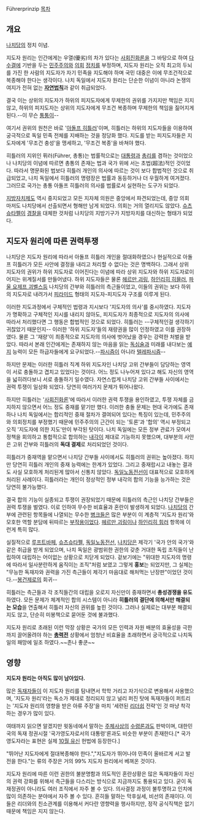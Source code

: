 Führerprinzip
[[목차]]
== 개요 ==
[[나치당]]의 정치 이념.

지도자 원리는 인간에게는 우열(優劣)의 차가 있다는 [[사회진화론]]을 그 바탕으로 하여 [[다수결]]에 기반을 두는 [[민주주의]]와 [[의회]] [[정치]]를 부정하며, 지도자 원리는 오직 최고의 두뇌를 가진 한 사람의 지도자가 자기 민족을 지도해야 하며 국민 대중은 이에 무조건적으로 복종해야 한다는 생각이다. 나치 독일에서 지도자 원리는 단순한 이념이 아니라 논쟁의 여지가 전혀 없는 '''[[자연]][[법칙]]'''과 같이 취급되었다.

결국 이는 상위의 지도자가 하위의 피지도자에게 무제한의 권위를 가지지만 책임은 지지않고, 하위의 피지도자는 상위의 지도자에게 무조건 복종하며 무제한의 책임을 짊어지게 된다.--이 무슨 [[퉁퉁이]]--

여기서 권위의 원천은 바로 '[[아돌프 히틀러]]'이며, 히틀러는 하위의 지도자들을 이용하여 궁극적으로 독일 민족 전체를 지배하는 것을 정당화 했다. 지도를 받는 피지도자들은 지도자에게 '무조건 충성'을 맹세하고, '무조건 복종'을 바쳐야 했다. 

히틀러의 지위인 퓌러(Führer, 총통)는 법률적으로는 [[대통령]]과 [[총리]]를 겸하는 것이었으나 나치당의 이념에 따르면 총통의 존재는 법과 국가 위에 서는 초법(超法)적인 것이었다. 따라서 명문화된 법보다 히틀러 개인의 의사에 따르는 것이 보다 합법적인 것으로 취급되었고, 나치 독일에서 히틀러의 명령장은 법률과 동등하거나 더 우월하게 여겨졌다. 그러므로 국가는 총통 아돌프 히틀러의 의사를 법률로서 실현하는 도구가 되었다. 

[[지방자치제도]] 역시 중지되었고 모든 지자체 의원은 중앙에서 파견되었는데, 중앙 의회 마저도 나치당에서 선출되면서 형해만 남게 되었다. 의회는 거의 열리지도 않았다. [[슈츠슈타펠]]이 [[경찰]]을 대체한 것처럼 나치당의 지방기구가 지방자치를 대신하는 형태가 되었다.

== 지도자 원리에 따른 권력투쟁 ==
나치당은 지도자 원리에 따라서 아돌프 히틀러 개인을 절대화하였으나 현실적으로 아돌프 히틀러가 모든 사안에 결정을 내리고 처리할 수 없다는 것은 명백하다. 그래서 상위 지도자의 권위가 하위 지도자로 이어진다는 이념에 따라 상위 지도자와 하위 지도자로이어지는 위계질서를 만들어냈다. 하위 지도자들은 물론 [[헤르만 괴링]], [[하인리히 히믈러]], [[파울 요제프 괴벨스]]등 나치당의 간부와 히틀러의 측근들이었고, 이들의 권위는 보다 하위의 지도자로 내려가서 [[피라미드]] 형태의 지도자-피지도자 구조를 이루게 된다.

이러한 지도과정에서 구체적인 법령과 지시보다 '지도자의 의사'를 중시하였다. 지도자가 명확하고 구체적인 지시를 내리지 않아도, 피지도자가 최종적으로 지도자의 의사에 따라서 처리했다면 그 행동은 합법적인 것으로 되었다. 히틀러는 --구체적인걸 생각하기 귀찮았기 때문인지-- 이러한 '하위 지도자'들의 재량권을 많이 인정하였고 이를 권장하였다. 물론 그 '재량'이 최종적으로 지도자의 의사에 벗어났을 경우는 강력한 처벌을 받았다. 따라서 본래 인간에게는 존재하지 않는 마음을 읽는 [[독심술]]과 미래를 내다보는 [[예지]] 능력이 모든 하급자들에게 요구되었다.--[[파시즘]]이 아니라 [[텔레파시]]즘--

하지만 문제는 이러한 히틀러 직계 하위 지도자인 나치당 고위 간부들이 담당하는 영역이 서로 충돌하고 겹치고 있었다는 것이다. 어느 정도 나누어져 있다고 해도 자신의 영역을 넓히려다보니 서로 충돌하기 일수였다. 자연스럽게 나치당 고위 간부들 사이에서는 권력 투쟁이 일상화 되었다. 당연히 여러가지 문제가 튀어나왔다.

하지만 히틀러는 '[[사회진화론]]'에 따라서 이러한 권력 투쟁을 용인하였고, 투쟁 자체를 금지하지 않으면서 어느 정도 중재를 맡기만 했다. 이러한 충돌 문제는 현대 국가에도 존재하나 나치 독일에서는 합리적인 중재 절차가 결여되어 있다는 특징이 있는데, 민주주의와 의회정치를 부정했기 때문에 민주주의의 근간이 되는 '토론'과 '합의' 역시 부정되고 오직 '지도자에 의한 지도'만이 부각된 탓이다. 나치 독일에는 모든 정부 관료가 모여서 정책을 회의하고 통합적으로 합의하는 [[내각]]이 제대로 기능하지 못했으며, 대부분의 사안은 고위 간부와 히틀러의 '''독대 결제'''로 처리되었던 것이다.

히틀러가 중재역을 맡으면서 나치당 간부들 사이에서도 히틀러의 권위는 높아졌다. 하지만 당연히 히틀러 개인의 중재 능력에는 한계가 있었다. 그리고 중재랍시고 내놓는 결과도 사실 모호하게 처리된게 많아서 신통치 않았다. [[독일노동전선]]이 대표적으로 모호하게 처리된 사례이다. 히틀러라는 개인이 정상적인 정부 내각의 합의 기능을 능가하는 것은 당연히 불가능했다.

결국 합의 기능이 실종되고 투쟁이 권장되었기 때문에 히틀러의 측근인 나치당 간부들은 권력 투쟁을 벌였다. 이로 인하여 무수한 비효율과 혼란이 발생하게 되었다. [[나치당]]의 간부에 관련된 항목들에 나열되는 무수한 [[병크]]들은 많은 부분이 이 계층적 '지도자 원리'와 모호한 역할 분담에 뒤따르는 [[부작용]]이었다. [[헤르만 괴링]]이나 [[하인리히 힘러]] 항목에 이런게 특히 많다.

실질적으로 [[루프트바페]], [[슈츠슈타펠]], [[독일노동전선]], [[나치당]]은 제각기 '국가 안의 국가'와 같은 취급을 받게 되었으며, 나치 독일은 광범위한 권한의 갖춘 거대한 독립 조직들이 난립하여 대립하는 어이없는 상황으로 치닫게 되었다. 겉보기에는 "위대한 지도자의 명령에 따라서 일사분란하게 움직이는 조직"처럼 보였고 그렇게 '''홍보'''는 되었지만, 그 실체는 "무능한 독재자와 권력을 가진 측근들이 제각기 마음대로 해처먹는 난장판"이었던 것이다.--[[봉건제]]로의 회귀--

히틀러는 측근들과 각 조직들간의 대립을 오로지 자신만이 중재하면서 '''총성경쟁을 유도'''하였다. 모든 문제가 체계적인 합의 시스템이 아니라 '''히틀러의 결단에 의해서만 해결되는 모습'''을 연출해서 히틀러 자신의 권위를 높힌 것이다. 그러나 실제로는 대부분 해결되지도 않고, 단순히 미봉책으로 묻어둔 것에 불과했다.  

지도자 원리로 초래된 이런 막장 상황은 국가의 모든 인력과 자원 배분의 효율성을 극한까지 끌어올려야 하는 '''[[총력전]]''' 상황에서 엄청난 비효율을 초래하면서 궁극적으로 나치독일의 패망에 일조 하였다.~~존나 좋쿤~~

== 영향 ==
'''지도자 원리는 아직도 많이 남아있다.'''

많은 [[독재자]]들이 이 지도자 원리를 탐내면서 학학 거리고 자기식으로 변용해서 사용했으며, '지도자 원리'라는 독소가 제대로 정리되지 않고 널리 퍼진 탓에 독재자들이 퍼트리는 '지도자 원리의 영향을 받은 아류 주장'을 마치 '세련된 [[리더쉽]] 전략'인 것 마냥 착각하는 경우가 많이 있다.

여태까지 읽으면 알겠지만 윗동네에서 말하는 [[주체사상]]의 [[수령론]]과도 판박이며, 대한민국의 독재 정권시절 '국가영도자로서의 대통령'론과도 비슷한 부분이 존재한다.[* 국가영도자라는 표현은 실제 [[10월 유신]] 헌법에 등장한다.]

"뛰어난 지도자에게 절대복종해야 한다.","지도자가 뛰어나야 민족이 올바르게 서고 발전을 한다."는 류의 주장은 거의 99% 지도자 원리에서 베껴온 것이다.

지도자 원리에 따른 이런 권한의 불분명함과 의도적인 혼란상황은 많은 독재자들이 자신의 권력 강화를 위해서 측근들을 다스리는 방식으로 지금까지도 통용되고 있다. 굳이 독재정권이 아니라도 여러 조직에서 자주 볼 수 있다. 의사결정 과정이 불투명하고 인치에 많이 의존하는 분야에서 자주 볼 수 있다. 흔히들 말하는 막후실세, 비선의 존재이다. 이들은 리더와의 친소관계를 이용해서 커다란 영향력을 행사하지만, 정작 공식직책은 없기 때문에 책임은 지지 않는다.
